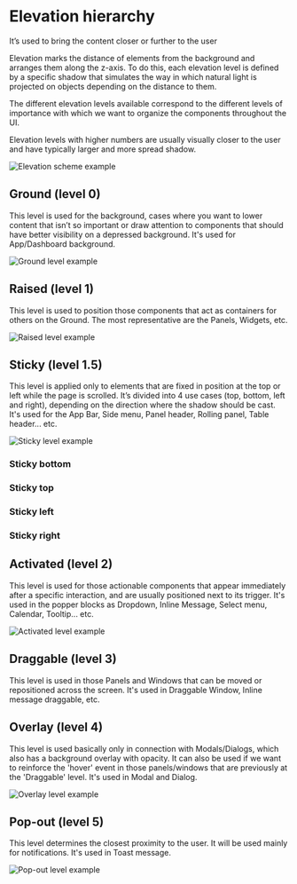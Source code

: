 

<Meta title="Foundations/Elevation hierarchy" />

# Elevation hierarchy

It’s used to bring the content closer or further to the user

Elevation marks the distance of elements from the background and arranges them along the z-axis. To do this,
each elevation level is defined by a specific shadow that simulates the way in which natural light is projected on
objects depending on the distance to them.

The different elevation levels available correspond to the different levels of importance with which we want to organize
the components throughout the UI.

Elevation levels with higher numbers are usually visually closer to the user and have typically larger
and more spread shadow.

<img
  src="img/foundation-elevation.jpg"
  alt="Elevation scheme example"
  className="sbdocs-img--centered w-80"
/>

## Ground (level 0)

This level is used for the background, cases where you want to lower content that isn’t so important or draw attention
to components that should have better visibility on a depressed background. It's used for App/Dashboard background.

<Story of={Stories.ElevationBoxGroundLevel} />

<img src="img/foundation-elevation-ground.jpg" alt="Ground level example" />

## Raised (level 1)

This level is used to position those components that act as containers for others on the Ground. The most representative
are the Panels, Widgets, etc.

<Story of={Stories.ElevationBoxRaisedLevel} />

<img src="img/foundation-elevation-raised.jpg" alt="Raised level example" />

## Sticky (level 1.5)

This level is applied only to elements that are fixed in position at the top or left while the page is scrolled.
It’s divided into 4 use cases (top, bottom, left and right), depending on the direction where the shadow should be cast.
It's used for the App Bar, Side menu, Panel header, Rolling panel, Table header... etc.

<img src="img/foundation-elevation-sticky.jpg" alt="Sticky level example" />

### Sticky bottom

<Story of={Stories.ElevationBoxStickyBottomLevel} />

### Sticky top

<Story of={Stories.ElevationBoxStickyTopLevel} />

### Sticky left

<Story of={Stories.ElevationBoxStickyLeftLevel} />

### Sticky right

<Story of={Stories.ElevationBoxStickyRightLevel} />

## Activated (level 2)

This level is used for those actionable components that appear immediately after a specific interaction, and are usually
positioned next to its trigger. It's used in the popper blocks as Dropdown, Inline Message, Select menu, Calendar, Tooltip... etc.

<Story of={Stories.ElevationBoxActivatedLevel} />

<img
  src="img/foundation-elevation-activated.jpg"
  alt="Activated level example"
  className="sbdocs-img--centered w-80"
/>

## Draggable (level 3)

This level is used in those Panels and Windows that can be moved or repositioned across the screen. It's used in Draggable Window, Inline message draggable, etc.

<Story of={Stories.ElevationBoxDraggableLevel} />

## Overlay (level 4)

This level is used basically only in connection with Modals/Dialogs, which also has a background overlay with opacity.
It can also be used if we want to reinforce the 'hover' event in those panels/windows that are previously at the
'Draggable' level. It's used in Modal and Dialog.

<Story of={Stories.ElevationBoxOverlayLevel} />

<img src="img/foundation-elevation-overlay.jpg" alt="Overlay level example" />

## Pop-out (level 5)

This level determines the closest proximity to the user. It will be used mainly
for notifications. It's used in Toast message.

<Story of={Stories.ElevationBoxPopOutLevel} />

<img src="img/foundation-elevation-pop-out.jpg" alt="Pop-out level example" />
